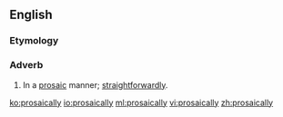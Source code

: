==English==

===Etymology===
{{suffix|prosaic|ally|lang=en}}

===Adverb===
{{en-adv}}

# In a [[prosaic]] manner; [[straightforwardly]].

[[ko:prosaically]]
[[io:prosaically]]
[[ml:prosaically]]
[[vi:prosaically]]
[[zh:prosaically]]